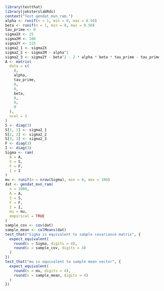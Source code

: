 
```r
library(testthat)
library(jeksterslabRds)
context("Test gendat_mvn_ram.")
alpha <- runif(n = 1, min = 0, max = 0.50)
beta <- runif(n = 1, min = 0, max = 0.50)
tau_prime <- 0
sigma2X <- 25
sigma2M <- 100
sigma2Y <- 225
sigma2_1 <- sigma2X
sigma2_2 <- sigma2M - alpha^2
sigma2_3 <- sigma2Y - beta^2 - 2 * alpha * beta * tau_prime - tau_prime^2
A <- matrix(
  data = c(
    0,
    alpha,
    tau_prime,
    0,
    0,
    beta,
    0,
    0,
    0
  ),
  ncol = 3
)
S <- diag(3)
S[1, 1] <- sigma2_1
S[2, 2] <- sigma2_2
S[3, 3] <- sigma2_3
F <- diag(3)
I <- diag(3)
Sigma <- ram(
  A = A,
  S = S,
  F = F,
  I = I
)
mu <- runif(n = nrow(Sigma), min = 0, max = 100)
dat <- gendat_mvn_ram(
  n = 1000,
  A = A,
  S = S,
  F = F,
  I = I,
  mu = mu,
  empirical = TRUE
)
sample_cov <- cov(dat)
sample_mean <- colMeans(dat)
test_that("Sigma is equivalent to sample covariance matrix", {
  expect_equivalent(
    round(x = Sigma, digits = 4),
    round(x = sample_cov, digits = 4)
  )
})
test_that("mu is equivalent to sample mean vector", {
  expect_equivalent(
    round(x = mu, digits = 4),
    round(x = sample_mean, digits = 4)
  )
})
```

